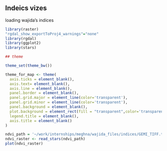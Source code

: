 

## Indeics vizes

loading wajida's indices

```r
library(raster)
"rgdal_show_exportToProj4_warnings"="none"
library(rgdal)
library(ggplot2)
library(stars)

```

```r
## theme 

theme_set(theme_bw())

theme_for_map <- theme(
  axis.ticks = element_blank(),
  axis.text= element_blank(), 
  axis.line = element_blank(),
  panel.border = element_blank(),
  panel.grid.major = element_line(color='transparent'),
  panel.grid.minor = element_line(color='transparent'),
  panel.background = element_blank(),
  plot.background = element_rect(fill = "transparent",color='transparent'),
  legend.title = element_blank(),
  axis.title = element_blank()
)
```

```r

ndvi_path = '~/work/internships/meghna/wajida_files/indices/GEMI_TIFF.tif'
ndvi_raster <- read_stars(ndvi_path)
plot(ndvi_raster)
```


